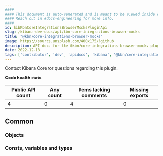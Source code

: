 ```yaml
---
####
#### This document is auto-generated and is meant to be viewed inside our experimental, new docs system.
#### Reach out in #docs-engineering for more info.
####
id: kibKbnCoreIntegrationsBrowserMocksPluginApi
slug: /kibana-dev-docs/api/kbn-core-integrations-browser-mocks
title: "@kbn/core-integrations-browser-mocks"
image: https://source.unsplash.com/400x175/?github
description: API docs for the @kbn/core-integrations-browser-mocks plugin
date: 2022-12-18
tags: ['contributor', 'dev', 'apidocs', 'kibana', '@kbn/core-integrations-browser-mocks']
---
```




Contact Kibana Core for questions regarding this plugin.

**Code health stats**

| Public API count  | Any count | Items lacking comments | Missing exports |
|-------------------|-----------|------------------------|-----------------|
| 4 | 0 | 4 | 0 |

## Common

### Objects
<DocDefinitionList data={kbnCoreIntegrationsBrowserMocksObj.common.objects}/>

### Consts, variables and types
<DocDefinitionList data={kbnCoreIntegrationsBrowserMocksObj.common.misc}/>

